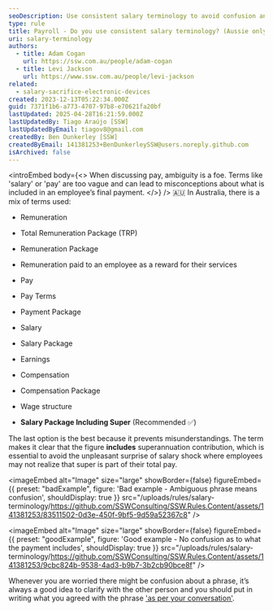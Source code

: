 ```yaml
---
seoDescription: Use consistent salary terminology to avoid confusion and ensure employees understand their total remuneration package.
type: rule
title: Payroll - Do you use consistent salary terminology? (Aussie only)
uri: salary-terminology
authors:
  - title: Adam Cogan
    url: https://ssw.com.au/people/adam-cogan
  - title: Levi Jackson
    url: https://www.ssw.com.au/people/levi-jackson
related:
  - salary-sacrifice-electronic-devices
created: 2023-12-13T05:22:34.000Z
guid: 7371f1b6-a773-4707-97b8-e70621fa20bf
lastUpdated: 2025-04-28T16:21:59.000Z
lastUpdatedBy: Tiago Araújo [SSW]
lastUpdatedByEmail: tiagov8@gmail.com
createdBy: Ben Dunkerley [SSW]
createdByEmail: 141381253+BenDunkerleySSW@users.noreply.github.com
isArchived: false
---
```


<introEmbed
  body={<>
When discussing pay, ambiguity is a foe. Terms like 'salary' or 'pay' are too vague and can lead to misconceptions about what is included in an employee’s final payment.
  </>}
/>
🇦🇺 In Australia, there is a mix of terms used:

* Remuneration
* Total Remuneration Package (TRP)
* Remuneration Package
* Remuneration paid to an employee as a reward for their services
* Pay
* Pay Terms
* Payment Package
* Salary
* Salary Package
* Earnings
* Compensation
* Compensation Package
* Wage structure

* **Salary Package Including Super** (Recommended ✅)

The last option is the best because it prevents misunderstandings. The term makes it clear that the figure **includes** superannuation contribution, which is essential to avoid the unpleasant surprise of salary shock where employees may not realize that super is part of their total pay.

<imageEmbed
  alt="Image"
  size="large"
  showBorder={false}
  figureEmbed={{
    preset: "badExample",
    figure: 'Bad example - Ambiguous phrase means confusion',
    shouldDisplay: true
  }}
  src="/uploads/rules/salary-terminology/https://github.com/SSWConsulting/SSW.Rules.Content/assets/141381253/83511502-0d3e-450f-9bf5-9d59a52367c8"
/>

<imageEmbed
  alt="Image"
  size="large"
  showBorder={false}
  figureEmbed={{
    preset: "goodExample",
    figure: 'Good example - No confusion as to what the payment includes',
    shouldDisplay: true
  }}
  src="/uploads/rules/salary-terminology/https://github.com/SSWConsulting/SSW.Rules.Content/assets/141381253/9cbc824b-9538-4ad3-b9b7-3b2cb90bce8f"
/>

Whenever you are worried there might be confusion about a phrase, it’s always a good idea to clarify with the other person and you should put in writing what you agreed with the phrase ['as per your conversation'](/as-per-our-conversation-emails).
